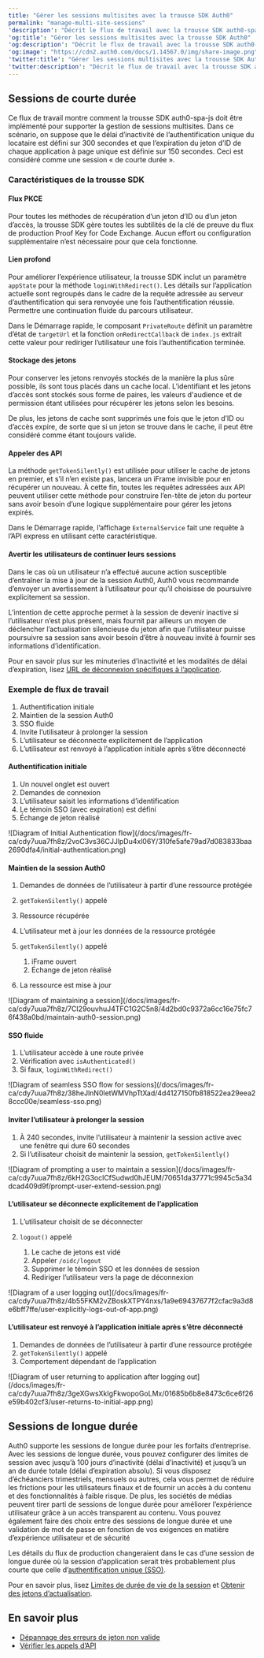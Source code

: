---
title: "Gérer les sessions multisites avec la trousse SDK Auth0"
permalink: "manage-multi-site-sessions"
'description': "Décrit le flux de travail avec la trousse SDK auth0-spa-js pour prendre en charge la gestion de sessions multisites."
'og:title': "Gérer les sessions multisites avec la trousse SDK Auth0"
'og:description': "Décrit le flux de travail avec la trousse SDK auth0-spa-js pour prendre en charge la gestion de sessions multisites."
'og:image': "https://cdn2.auth0.com/docs/1.14567.0/img/share-image.png"
'twitter:title': "Gérer les sessions multisites avec la trousse SDK Auth0"
'twitter:description': "Décrit le flux de travail avec la trousse SDK auth0-spa-js pour prendre en charge la gestion de sessions multisites."
---

## Sessions de courte durée

Ce flux de travail montre comment la trousse SDK auth0-spa-js doit être implémenté pour supporter la gestion de sessions multisites. Dans ce scénario, on suppose que le délai d’inactivité de l’authentification unique du locataire est défini sur 300 secondes et que l’expiration du jeton d’ID de chaque application à page unique est définie sur 150 secondes. Ceci est considéré comme une session « de courte durée ».

### Caractéristiques de la trousse SDK

#### Flux PKCE

Pour toutes les méthodes de récupération d’un jeton d’ID ou d’un jeton d’accès, la trousse SDK gère toutes les subtilités de la clé de preuve du flux de production Proof Key for Code Exchange. Aucun effort ou configuration supplémentaire n’est nécessaire pour que cela fonctionne.

#### Lien profond

Pour améliorer l’expérience utilisateur, la trousse SDK inclut un paramètre `appState` pour la méthode `loginWithRedirect()`. Les détails sur l’application actuelle sont regroupés dans le cadre de la requête adressée au serveur d’authentification qui sera renvoyée une fois l’authentification réussie. Permettre une continuation fluide du parcours utilisateur.

Dans le Démarrage rapide, le composant `PrivateRoute` définit un paramètre d’état de `targetUrl` et la fonction `onRedirectCallback` de `index.js` extrait cette valeur pour rediriger l’utilisateur une fois l’authentification terminée.

#### Stockage des jetons

Pour conserver les jetons renvoyés stockés de la manière la plus sûre possible, ils sont tous placés dans un cache local. L’identifiant et les jetons d’accès sont stockés sous forme de paires, les valeurs d'<Tooltip data-tooltip-id="react-containers-DefinitionTooltip-0" tip="">audience</Tooltip> et de permission étant utilisées pour récupérer les jetons selon les besoins.

De plus, les jetons de cache sont supprimés une fois que le jeton d’ID ou d’accès expire, de sorte que si un jeton se trouve dans le cache, il peut être considéré comme étant toujours valide.

#### Appeler des API

La méthode `getTokenSilently()` est utilisée pour utiliser le cache de jetons en premier, et s’il n’en existe pas, lancera un iFrame invisible pour en récupérer un nouveau. À cette fin, toutes les requêtes adressées aux API peuvent utiliser cette méthode pour construire l’en-tête de jeton du porteur sans avoir besoin d’une logique supplémentaire pour gérer les jetons expirés.

Dans le Démarrage rapide, l’affichage `ExternalService` fait une requête à l’API express en utilisant cette caractéristique.

#### Avertir les utilisateurs de continuer leurs sessions

Dans le cas où un utilisateur n’a effectué aucune action susceptible d’entraîner la mise à jour de la session Auth0, Auth0 vous recommande d’envoyer un avertissement à l’utilisateur pour qu’il choisisse de poursuivre explicitement sa session.

L’intention de cette approche permet à la session de devenir inactive si l’utilisateur n’est plus présent, mais fournit par ailleurs un moyen de déclencher l’actualisation silencieuse du jeton afin que l’utilisateur puisse poursuivre sa session sans avoir besoin d’être à nouveau invité à fournir ses informations d’identification.

Pour en savoir plus sur les minuteries d’inactivité et les modalités de délai d’expiration, lisez [URL de déconnexion spécifiques à l’application](/docs/fr-ca/manage-users/sessions/configure-session-lifetime-settings).

### Exemple de flux de travail

1. Authentification initiale
2. Maintien de la session Auth0
3. SSO fluide
4. Invite l’utilisateur à prolonger la session
5. L’utilisateur se déconnecte explicitement de l’application
6. L’utilisateur est renvoyé à l’application initiale après s’être déconnecté

#### Authentification initiale

1. Un nouvel onglet est ouvert
2. Demandes de connexion
3. L’utilisateur saisit les informations d’identification
4. Le témoin SSO (avec expiration) est défini
5. Échange de jeton réalisé

<Frame>![Diagram of Initial Authentication flow](/docs/images/fr-ca/cdy7uua7fh8z/2voC3vs36CJJlpDu4xl06Y/310fe5afe79ad7d083833baa2690dfa4/initial-authentication.png)</Frame>

#### Maintien de la session Auth0

1. Demandes de données de l’utilisateur à partir d’une ressource protégée
2. `getTokenSilently()` appelé
3. Ressource récupérée
4. L’utilisateur met à jour les données de la ressource protégée
5. `getTokenSilently()` appelé

   1. iFrame ouvert
   2. Échange de jeton réalisé
6. La ressource est mise à jour

<Frame>![Diagram of maintaining a session](/docs/images/fr-ca/cdy7uua7fh8z/7CI29ouvhuJ4TFC1G2C5n8/4d2bd0c9372a6cc16e75fc76f438a0bd/maintain-auth0-session.png)</Frame>

#### SSO fluide

1. L’utilisateur accède à une route privée
2. Vérification avec `isAuthenticated()`
3. Si faux, `loginWithRedirect()`

<Frame>![Diagram of seamless SSO flow for sessions](/docs/images/fr-ca/cdy7uua7fh8z/38heJlnN0letWMVhpTtXad/4d4127150fb818522ea29eea28ccc00e/seamless-sso.png)</Frame>

#### Inviter l’utilisateur à prolonger la session

1. À 240 secondes, invite l’utilisateur à maintenir la session active avec une fenêtre qui dure 60 secondes
2. Si l’utilisateur choisit de maintenir la session, `getTokenSilently()`

<Frame>![Diagram of prompting a user to maintain a session](/docs/images/fr-ca/cdy7uua7fh8z/6kH2G3oclCfSudwd0hJEUM/70651da37771c9945c5a34dcad409d9f/prompt-user-extend-session.png)</Frame>

#### L’utilisateur se déconnecte explicitement de l’application

1. L’utilisateur choisit de se déconnecter
2. `logout()` appelé

   1. Le cache de jetons est vidé
   2. Appeler `/oidc/logout`
   3. Supprimer le témoin SSO et les données de session
   4. Rediriger l’utilisateur vers la page de déconnexion

<Frame>![Diagram of a user logging out](/docs/images/fr-ca/cdy7uua7fh8z/4b55FKM2vZBoskXTPY4nxs/1a9e69437677f2cfac9a3d8e6bff7ffe/user-explicitly-logs-out-of-app.png)</Frame>

#### L’utilisateur est renvoyé à l’application initiale après s’être déconnecté

1. Demandes de données de l’utilisateur à partir d’une ressource protégée
2. `getTokenSilently()` appelé
3. Comportement dépendant de l’application

<Frame>![Diagram of user returning to application after logging out](/docs/images/fr-ca/cdy7uua7fh8z/3geXGwsXkIgFkwopoGoLMx/01685b6b8e8473c6ce6f26e59b402cf3/user-returns-to-initial-app.png)</Frame>

## Sessions de longue durée

Auth0 supporte les sessions de longue durée pour les forfaits d’entreprise. Avec les sessions de longue durée, vous pouvez configurer des limites de session avec jusqu’à 100 jours d’inactivité (délai d’inactivité) et jusqu’à un an de durée totale (délai d’expiration absolu). Si vous disposez d’échéanciers trimestriels, mensuels ou autres, cela vous permet de réduire les frictions pour les utilisateurs finaux et de fournir un accès à du contenu et des fonctionnalités à faible risque. De plus, les sociétés de médias peuvent tirer parti de sessions de longue durée pour améliorer l’expérience utilisateur grâce à un accès transparent au contenu. Vous pouvez également faire des choix entre des sessions de longue durée et une validation de mot de passe en fonction de vos exigences en matière d’expérience utilisateur et de sécurité

Les détails du flux de production changeraient dans le cas d’une session de longue durée où la session d’application serait très probablement plus courte que celle d’[authentification unique (SSO)](/docs/fr-ca/authenticate/single-sign-on).

Pour en savoir plus, lisez [Limites de durée de vie de la session](/docs/fr-ca/manage-users/sessions/configure-session-lifetime-settings) et [Obtenir des jetons d’actualisation](/docs/fr-ca/secure/tokens/access-tokens/update-access-token-lifetime).

##

## En savoir plus

* [Dépannage des erreurs de jeton non valide](/docs/fr-ca/troubleshoot/basic-issues/invalid-token-errors)
* [Vérifier les appels d’API](/docs/fr-ca/troubleshoot/authentication-issues/check-api-calls)